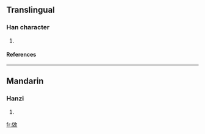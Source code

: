 {{see|敚}}

==Translingual==
===Han character===
{{Han char|rn=66|rad=攴|as=07|sn=11|four=8824<sub>0</sub>|canj=金山人大 (CUOK)}}
# {{defn|Han|sort=攴07}}
====References====
{{Han ref|kx=0471.110|dkj=13223|dj=0823.110|hdz=21463.060|uh=6553|ud=25939|bh=D5A7|bd=54695}}

----
==Mandarin==
===Hanzi===
{{cmn-hanzi|pin=[[duó]] (duo2)|wg=to<sup>2</sup>}}
# {{defn|Mandarin}}

[[fr:敓]]